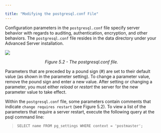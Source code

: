 ---

title: "Modifying the postgresql.conf File"
---

<div id="modifying_the_postgresql_conf_file" class="registered_link"></div>

Configuration parameters in the `postgresql.conf` file specify server behavior with regards to auditing, authentication, encryption, and other behaviors. The `postgresql.conf` file resides in the data directory under your Advanced Server installation.

![](images/the_postgresql_conf_file.png)

<center><i>Figure 5.2 - The postgresql.conf file.</i></center>

Parameters that are preceded by a pound sign (#) are set to their default value (as shown in the parameter setting). To change a parameter value, remove the pound sign and enter a new value. After setting or changing a parameter, you must either *reload* or *restart* the server for the new parameter value to take effect.

Within the `postgresql.conf` file, some parameters contain comments that indicate `change requires restart` (see Figure 5.2). To view a list of the parameters that require a server restart, execute the following query at the psql command line:

> `SELECT name FROM pg_settings WHERE context = 'postmaster';`